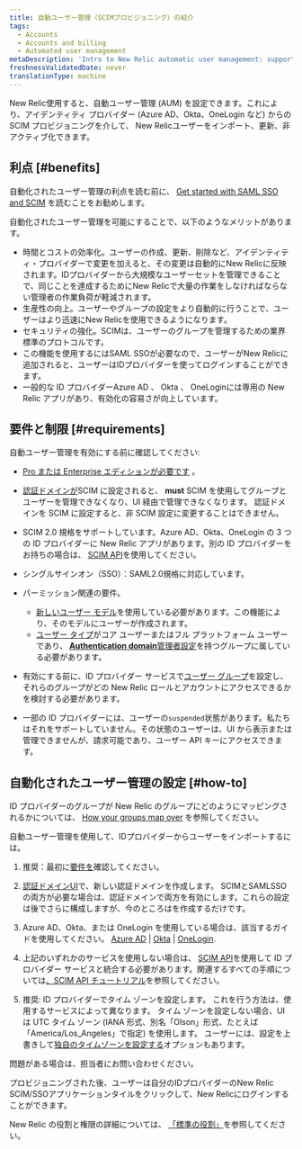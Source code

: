 ```yaml
---
title: 自動ユーザー管理（SCIMプロビジョニング）の紹介
tags:
  - Accounts
  - Accounts and billing
  - Automated user management
metaDescription: 'Intro to New Relic automatic user management: support for SCIM provisioning for OneLogin, Okta, Azure AD, and more.'
freshnessValidatedDate: never
translationType: machine
---
```


New Relic使用すると、自動ユーザー管理 (AUM) を設定できます。これにより、アイデンティティ プロバイダー (<DNT>Azure AD</DNT>、<DNT>Okta</DNT>、<DNT>OneLogin</DNT> など) からの SCIM プロビジョニングを介して、 New Relicユーザーをインポート、更新、非アクティブ化できます。

## 利点 [#benefits]

自動化されたユーザー管理の利点を読む前に、 [Get started with SAML SSO and SCIM](/docs/accounts/accounts-billing/new-relic-one-user-management/introduction-saml-scim) を読むことをお勧めします。

自動化されたユーザー管理を可能にすることで、以下のようなメリットがあります。

* 時間とコストの効率化。ユーザーの作成、更新、削除など、アイデンティティ・プロバイダーで変更を加えると、その変更は自動的にNew Relicに反映されます。IDプロバイダーから大規模なユーザーセットを管理できることで、同じことを達成するためにNew Relicで大量の作業をしなければならない管理者の作業負荷が軽減されます。
* 生産性の向上。ユーザーやグループの設定をより自動的に行うことで、ユーザーはより迅速にNew Relicを使用できるようになります。
* セキュリティの強化。SCIMは、ユーザーのグループを管理するための業界標準のプロトコルです。
* この機能を使用するにはSAML SSOが必要なので、ユーザーがNew Relicに追加されると、ユーザーはIDプロバイダーを使ってログインすることができます。
* 一般的な ID プロバイダー<DNT>Azure AD</DNT> 、 <DNT>Okta</DNT> 、 <DNT>OneLogin</DNT>には専用の New Relic アプリがあり、有効化の容易さが向上しています。

## 要件と制限 [#requirements]

自動ユーザー管理を有効にする前に確認してください:

* [Pro または Enterprise エディションが必要です](https://newrelic.com/pricing) 。

* [認証ドメインが](/docs/accounts/accounts-billing/new-relic-one-user-management/authentication-domains-saml-sso-scim-more)SCIM に設定されると、 <DNT>**must**</DNT> SCIM を使用してグループとユーザーを管理できなくなり、UI 経由で管理できなくなります。 認証ドメインを SCIM に設定すると、非 SCIM 設定に変更することはできません。

* SCIM 2.0 規格をサポートしています。Azure AD、Okta、OneLogin の 3 つの ID プロバイダーに New Relic アプリがあります。別の ID プロバイダーをお持ちの場合は、 [SCIM API](/docs/accounts/accounts/automated-user-management/scim-support-automated-user-management)を使用してください。

* シングルサインオン（SSO）：SAML2.0規格に対応しています。

* パーミッション関連の要件。

  * [新しいユーザー モデル](/docs/accounts/original-accounts-billing/original-users-roles/overview-user-models)を使用している必要があります。この機能により、そのモデルにユーザーが作成されます。
  * [ユーザー タイプ](/docs/accounts/accounts-billing/new-relic-one-user-management/user-type)がコア ユーザーまたはフル プラットフォーム ユーザーであり、 [<DNT>**Authentication domain**</DNT>管理者設定](/docs/accounts/accounts-billing/new-relic-one-user-management/user-management-concepts#admin-settings)を持つグループに属している必要があります。

* 有効にする前に、ID プロバイダー サービスで[ユーザー グループ](/docs/accounts/accounts/automated-user-management/roles-permissions-automated-user-management)を設定し、それらのグループがどの New Relic ロールとアカウントにアクセスできるかを検討する必要があります。

* 一部の ID プロバイダーには、ユーザーの`suspended`状態があります。私たちはそれをサポートしていません。その状態のユーザーは、UI から表示または管理できませんが、請求可能であり、ユーザー API キーにアクセスできます。

## 自動化されたユーザー管理の設定 [#how-to]

ID プロバイダーのグループが New Relic のグループにどのようにマッピングされるかについては、 [How your groups map over](/docs/accounts/accounts/automated-user-management/roles-permissions-automated-user-management) を参照してください。

自動ユーザー管理を使用して、IDプロバイダーからユーザーをインポートするには。

1. 推奨：最初に[要件を](#requirements)確認してください。

2. [認証ドメインUI](/docs/accounts/accounts-billing/new-relic-one-user-management/authentication-domains-saml-sso-scim-more/#ui)で、新しい認証ドメインを作成します。 SCIMとSAMLSSOの両方が必要な場合は、認証ドメインで両方を有効にします。これらの設定は後でさらに構成しますが、今のところはを作成するだけです。

3. Azure AD、Okta、または OneLogin を使用している場合は、該当するガイドを使用してください。 [Azure AD](/docs/azure-scimsso-application-configuration) | [Okta](/docs/okta-scimsso-application-configuration) | [OneLogin](/docs/onelogin-scimsso-application-configuration).

4. 上記のいずれかのサービスを使用しない場合は、 [SCIM API](/docs/accounts/accounts/automated-user-management/scim-support-automated-user-management)を使用して ID プロバイダー サービスと統合する必要があります。関連するすべての手順については[、SCIM API チュートリアル](/docs/accounts/accounts/automated-user-management/tutorial-manage-users-groups-scim)を参照してください。

5. 推奨: ID プロバイダーでタイム ゾーンを設定します。 これを行う方法は、使用するサービスによって異なります。 タイム ゾーンを設定しない場合、UI は UTC タイム ゾーン (IANA 形式、別名「Olson」形式、たとえば「America/Los\_Angeles」で指定) を使用します。 ユーザーには、設定を上書きして[独自のタイムゾーンを設定する](/docs/accounts/accounts-billing/general-account-settings/default-time-zone-setting)オプションもあります。

問題がある場合は、担当者にお問い合わせください。

プロビジョニングされた後、ユーザーは自分のIDプロバイダーのNew Relic SCIM/SSOアプリケーションタイルをクリックして、New Relicにログインすることができます。

New Relic の役割と権限の詳細については、 [「標準の役割」](/docs/accounts/accounts-billing/new-relic-one-user-management/user-management-concepts#standard-roles)を参照してください。